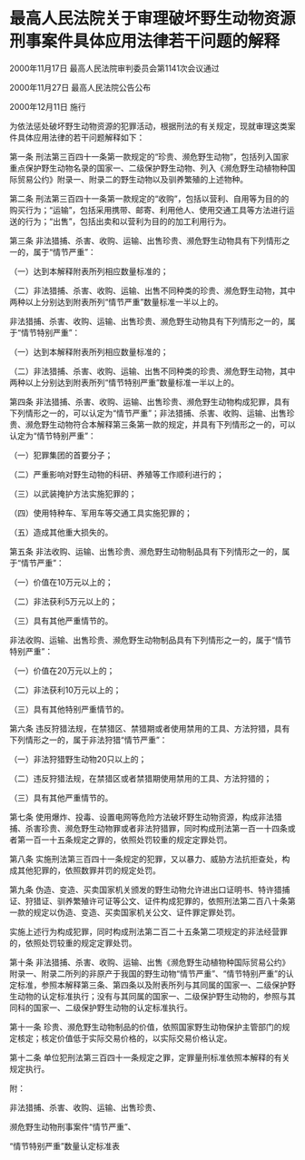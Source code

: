 # 最高人民法院关于审理破坏野生动物资源刑事案件具体应用法律若干问题的解释

2000年11月17日 最高人民法院审判委员会第1141次会议通过

2000年11月27日 最高人民法院公告公布

2000年12月11日 施行

  

为依法惩处破坏野生动物资源的犯罪活动，根据刑法的有关规定，现就审理这类案件具体应用法律的若干问题解释如下：

第一条 刑法第三百四十一条第一款规定的“珍贵、濒危野生动物”，包括列入国家重点保护野生动物名录的国家一、二级保护野生动物、列入《濒危野生动植物种国际贸易公约》附录一、附录二的野生动物以及驯养繁殖的上述物种。

第二条 刑法第三百四十一条第一款规定的“收购”，包括以营利、自用等为目的的购买行为；“运输”，包括采用携带、邮寄、利用他人、使用交通工具等方法进行运送的行为；“出售”，包括出卖和以营利为目的的加工利用行为。

第三条 非法猎捕、杀害、收购、运输、出售珍贵、濒危野生动物具有下列情形之一的，属于“情节严重”：

（一）达到本解释附表所列相应数量标准的；

（二）非法猎捕、杀害、收购、运输、出售不同种类的珍贵、濒危野生动物，其中两种以上分别达到附表所列“情节严重”数量标准一半以上的。

非法猎捕、杀害、收购、运输、出售珍贵、濒危野生动物具有下列情形之一的，属于“情节特别严重”：

（一）达到本解释附表所列相应数量标准的；

（二）非法猎捕、杀害、收购、运输、出售不同种类的珍贵、濒危野生动物，其中两种以上分别达到附表所列“情节特别严重”数量标准一半以上的。

第四条 非法猎捕、杀害、收购、运输、出售珍贵、濒危野生动物构成犯罪，具有下列情形之一的，可以认定为“情节严重”；非法猎捕、杀害、收购、运输、出售珍贵、濒危野生动物符合本解释第三条第一款的规定，并具有下列情形之一的，可以认定为“情节特别严重”：

（一）犯罪集团的首要分子；

（二）严重影响对野生动物的科研、养殖等工作顺利进行的；

（三）以武装掩护方法实施犯罪的；

（四）使用特种车、军用车等交通工具实施犯罪的；

（五）造成其他重大损失的。

第五条 非法收购、运输、出售珍贵、濒危野生动物制品具有下列情形之一的，属于“情节严重”：

（一）价值在10万元以上的；

（二）非法获利5万元以上的；

（三）具有其他严重情节的。

非法收购、运输、出售珍贵、濒危野生动物制品具有下列情形之一的，属于“情节特别严重”：

（一）价值在20万元以上的；

（二）非法获利10万元以上的；

（三）具有其他特别严重情节的。

第六条 违反狩猎法规，在禁猎区、禁猎期或者使用禁用的工具、方法狩猎，具有下列情形之一的，属于非法狩猎“情节严重”：

（一）非法狩猎野生动物20只以上的；

（二）违反狩猎法规，在禁猎区或者禁猎期使用禁用的工具、方法狩猎的；

（三）具有其他严重情节的。

第七条 使用爆炸、投毒、设置电网等危险方法破坏野生动物资源，构成非法猎捕、杀害珍贵、濒危野生动物罪或者非法狩猎罪，同时构成刑法第一百一十四条或者第一百一十五条规定之罪的，依照处罚较重的规定定罪处罚。

第八条 实施刑法第三百四十一条规定的犯罪，又以暴力、威胁方法抗拒查处，构成其他犯罪的，依照数罪并罚的规定处罚。

第九条 伪造、变造、买卖国家机关颁发的野生动物允许进出口证明书、特许猎捕证、狩猎证、驯养繁殖许可证等公文、证件构成犯罪的，依照刑法第二百八十条第一款的规定以伪造、变造、买卖国家机关公文、证件罪定罪处罚。

实施上述行为构成犯罪，同时构成刑法第二百二十五条第二项规定的非法经营罪的，依照处罚较重的规定定罪处罚。

第十条 非法猎捕、杀害、收购、运输、出售《濒危野生动植物种国际贸易公约》附录一、附录二所列的非原产于我国的野生动物“情节严重”、“情节特别严重”的认定标准，参照本解释第三条、第四条以及附表所列与其同属的国家一、二级保护野生动物的认定标准执行；没有与其同属的国家一、二级保护野生动物的，参照与其同科的国家一、二级保护野生动物的认定标准执行。

第十一条 珍贵、濒危野生动物制品的价值，依照国家野生动物保护主管部门的规定核定；核定价值低于实际交易价格的，以实际交易价格认定。

第十二条 单位犯刑法第三百四十一条规定之罪，定罪量刑标准依照本解释的有关规定执行。

附：

非法猎捕、杀害、收购、运输、出售珍贵、

濒危野生动物刑事案件“情节严重”、

“情节特别严重”数量认定标准表